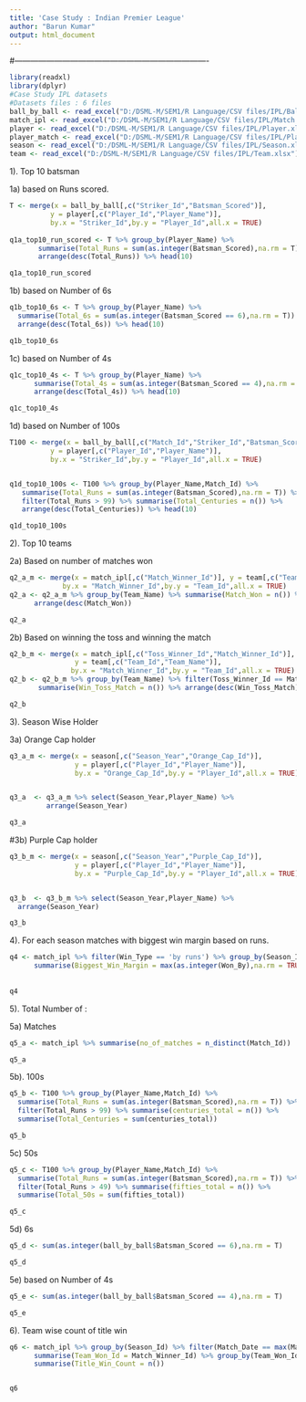 ---
title: 'Case Study : Indian Premier League'
author: "Barun Kumar"
output: html_document
---

#-------------------------------------------------------------------------
```{r}

library(readxl)
library(dplyr)
#Case Study IPL datasets
#Datasets files : 6 files
ball_by_ball <- read_excel("D:/DSML-M/SEM1/R Language/CSV files/IPL/Ball_by_Ball.xlsx")
match_ipl <- read_excel("D:/DSML-M/SEM1/R Language/CSV files/IPL/Match.xlsx")
player <- read_excel("D:/DSML-M/SEM1/R Language/CSV files/IPL/Player.xlsx")
player_match <- read_excel("D:/DSML-M/SEM1/R Language/CSV files/IPL/Player_Match.xlsx")
season <- read_excel("D:/DSML-M/SEM1/R Language/CSV files/IPL/Season.xlsx")
team <- read_excel("D:/DSML-M/SEM1/R Language/CSV files/IPL/Team.xlsx")

```


1). Top 10 batsman


1a) based on Runs scored.

```{r}

T <- merge(x = ball_by_ball[,c("Striker_Id","Batsman_Scored")], 
          y = player[,c("Player_Id","Player_Name")], 
          by.x = "Striker_Id",by.y = "Player_Id",all.x = TRUE)
 
q1a_top10_run_scored <- T %>% group_by(Player_Name) %>% 
       summarise(Total_Runs = sum(as.integer(Batsman_Scored),na.rm = T)) %>%
       arrange(desc(Total_Runs)) %>% head(10)

q1a_top10_run_scored

```

1b) based on Number of 6s

```{r}

q1b_top10_6s <- T %>% group_by(Player_Name) %>% 
  summarise(Total_6s = sum(as.integer(Batsman_Scored == 6),na.rm = T)) %>%
  arrange(desc(Total_6s)) %>% head(10)

q1b_top10_6s

```

1c) based on Number of 4s  

```{r}

q1c_top10_4s <- T %>% group_by(Player_Name) %>% 
      summarise(Total_4s = sum(as.integer(Batsman_Scored == 4),na.rm = T)) %>%
      arrange(desc(Total_4s)) %>% head(10)

q1c_top10_4s

```

1d) based on Number of 100s

```{r}

T100 <- merge(x = ball_by_ball[,c("Match_Id","Striker_Id","Batsman_Scored")], 
          y = player[,c("Player_Id","Player_Name")], 
          by.x = "Striker_Id",by.y = "Player_Id",all.x = TRUE)


q1d_top10_100s <- T100 %>% group_by(Player_Name,Match_Id) %>% 
   summarise(Total_Runs = sum(as.integer(Batsman_Scored),na.rm = T)) %>%
   filter(Total_Runs > 99) %>% summarise(Total_Centuries = n()) %>%
   arrange(desc(Total_Centuries)) %>% head(10)

q1d_top10_100s

```


2). Top 10 teams

 
2a) Based on number of matches won

```{r}

q2_a_m <- merge(x = match_ipl[,c("Match_Winner_Id")], y = team[,c("Team_Id","Team_Name")],
             by.x = "Match_Winner_Id",by.y = "Team_Id",all.x = TRUE)
q2_a <- q2_a_m %>% group_by(Team_Name) %>% summarise(Match_Won = n()) %>%
      arrange(desc(Match_Won))

q2_a

```


2b) Based on winning the toss and winning the match

```{r}

q2_b_m <- merge(x = match_ipl[,c("Toss_Winner_Id","Match_Winner_Id")], 
                y = team[,c("Team_Id","Team_Name")],
               by.x = "Match_Winner_Id",by.y = "Team_Id",all.x = TRUE)
q2_b <- q2_b_m %>% group_by(Team_Name) %>% filter(Toss_Winner_Id == Match_Winner_Id) %>%
       summarise(Win_Toss_Match = n()) %>% arrange(desc(Win_Toss_Match)) %>% head(10)

q2_b

```


3). Season Wise Holder


3a)	Orange Cap holder 


```{r}

q3_a_m <- merge(x = season[,c("Season_Year","Orange_Cap_Id")], 
                y = player[,c("Player_Id","Player_Name")],
                by.x = "Orange_Cap_Id",by.y = "Player_Id",all.x = TRUE)


q3_a  <- q3_a_m %>% select(Season_Year,Player_Name) %>%
         arrange(Season_Year)

q3_a

```



#3b)	Purple Cap holder 

```{r}

q3_b_m <- merge(x = season[,c("Season_Year","Purple_Cap_Id")], 
                y = player[,c("Player_Id","Player_Name")],
                by.x = "Purple_Cap_Id",by.y = "Player_Id",all.x = TRUE)


q3_b  <- q3_b_m %>% select(Season_Year,Player_Name) %>%
  arrange(Season_Year)

q3_b

```




4). For each season matches with biggest win margin based on runs.


```{r}

q4 <- match_ipl %>% filter(Win_Type == 'by runs') %>% group_by(Season_Id) %>% 
      summarise(Biggest_Win_Margin = max(as.integer(Won_By),na.rm = TRUE)) 
  
  
q4

```



5).	Total Number of : 


5a) Matches


```{r}

q5_a <- match_ipl %>% summarise(no_of_matches = n_distinct(Match_Id))

q5_a

```



5b). 100s


```{r}

q5_b <- T100 %>% group_by(Player_Name,Match_Id) %>% 
  summarise(Total_Runs = sum(as.integer(Batsman_Scored),na.rm = T)) %>%
  filter(Total_Runs > 99) %>% summarise(centuries_total = n()) %>%
  summarise(Total_Centuries = sum(centuries_total))

q5_b

```


5c) 50s

```{r}

q5_c <- T100 %>% group_by(Player_Name,Match_Id) %>% 
  summarise(Total_Runs = sum(as.integer(Batsman_Scored),na.rm = T)) %>%
  filter(Total_Runs > 49) %>% summarise(fifties_total = n()) %>%
  summarise(Total_50s = sum(fifties_total))

q5_c

```


5d) 6s


```{r}

q5_d <- sum(as.integer(ball_by_ball$Batsman_Scored == 6),na.rm = T)

q5_d

```



5e) based on Number of 4s  

```{r}

q5_e <- sum(as.integer(ball_by_ball$Batsman_Scored == 4),na.rm = T)

q5_e

```



6). Team wise count of title win

```{r}

q6 <- match_ipl %>% group_by(Season_Id) %>% filter(Match_Date == max(Match_Date)) %>%
      summarise(Team_Won_Id = Match_Winner_Id) %>% group_by(Team_Won_Id) %>%
      summarise(Title_Win_Count = n())


q6

```

